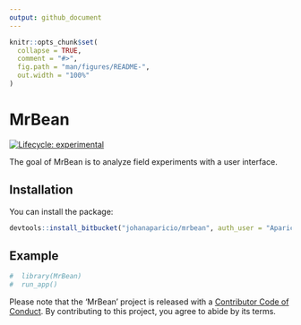 ---
output: github_document
---

<!-- README.md is generated from README.Rmd. Please edit that file -->

```{r, include = FALSE}
knitr::opts_chunk$set(
  collapse = TRUE,
  comment = "#>",
  fig.path = "man/figures/README-",
  out.width = "100%"
)
```

# MrBean

<!-- badges: start -->
[![Lifecycle: experimental](https://img.shields.io/badge/lifecycle-experimental-orange.svg)](https://www.tidyverse.org/lifecycle/#experimental)
<!-- badges: end -->

The goal of MrBean is to analyze field experiments with a user interface.

## Installation

You can install the package:

``` r
devtools::install_bitbucket("johanaparicio/mrbean", auth_user = "AparicioJohan", password = rstudioapi::askForPassword() )
```

## Example


```{r example}
#  library(MrBean)
#  run_app()
```

Please note that the 'MrBean' project is released with a
[Contributor Code of Conduct](CODE_OF_CONDUCT.md).
By contributing to this project, you agree to abide by its terms.
